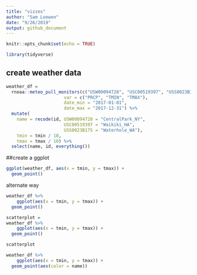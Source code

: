 ```yaml
---
title: "vizzes"
author: "Sam Loewen"
date: "9/26/2019"
output: github_document
---
```


```r
knitr::opts_chunk$set(echo = TRUE)

library(tidyverse)
```

## create weather data


```r
weather_df = 
  rnoaa::meteo_pull_monitors(c("USW00094728", "USC00519397", "USS0023B17S"),
                      var = c("PRCP", "TMIN", "TMAX"), 
                      date_min = "2017-01-01",
                      date_max = "2017-12-31") %>%
  mutate(
    name = recode(id, USW00094728 = "CentralPark_NY", 
                      USC00519397 = "Waikiki_HA",
                      USS0023B17S = "Waterhole_WA"),
    tmin = tmin / 10,
    tmax = tmax / 10) %>%
  select(name, id, everything())
```

##create a ggplot

```r
ggplot(weather_df, aes(x = tmin, y = tmax)) +
  geom_point()

```

alternate way

```r
weather_df %>%
    ggplot(aes(x = tmin, y = tmax)) + 
  geom_point()
```

```r
scatterplot = 
weather_df %>%
    ggplot(aes(x = tmin, y = tmax)) + 
  geom_point()

scatterplot
```


```r
weather_df %>%
    ggplot(aes(x = tmin, y = tmax)) + 
  geom_point(aes(color = name))
```